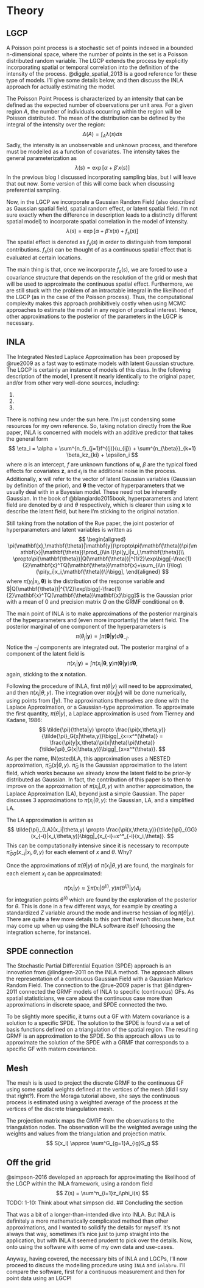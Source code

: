 # Theory

## LGCP 

A Poisson point process is a stochastic set of points indexed in a bounded n-dimensional space, where the number of points in the set is a Poisson distributed random variable. The LGCP extends the process by explicitly incorporating spatial or temporal correlation into the definition of the intensity of the process. @diggle_spatial_2013 is a good reference for these type of models. I'll give some details below, and then discuss the INLA approach for actually estimating the model. 

The Poisson Point Process is characterized by an intensity that can be defined as the expected number of observations per unit area. For a given region $A$, the number of individuals occurring within the region will be Poisson distributed. The mean of the distribution can be defined by the integral of the intensity over the region:
$$
\Delta(A) = \int_A \lambda(s)ds
$$
Sadly, the intensity is an unobservable and unknown process, and therefore must be modelled as a function of covariates. The intensity takes the general parameterization as
$$
\lambda(s) = \exp[\alpha + \beta'x(s)]
$$
In the previous blog I discussed incorporating sampling bias, but I will leave that out now. Some version of this will come back when discussing preferential sampling.

Now, in the LGCP we incorporate a Gaussian Random Field (also described as Gaussian spatial field, spatial random effect, or latent  spatial field. I'm not sure exactly when the difference in description leads to a distinctly different spatial model) to incorporate spatial correlation in the model of intensity.
$$
\lambda(s) = \exp[\alpha + \beta'x(s) + f_s(s)]
$$
The spatial effect is denoted as $f_s(s)$ in order to distinguish from temporal contributions. $f_s(s)$ can be thought of as a continuous spatial effect that is evaluated at certain locations. 

The main thing is that, once we incorporate $f_s(s)$, we are forced to use a covariance structure that depends on the resolution of the grid or mesh that will be used to approximate the continuous spatial effect. Furthermore, we are still stuck with the problem of an intractable integral in the likelihood of the LGCP (as in the case of the Poisson process). Thus, the computational complexity makes this approach prohibitively costly when using MCMC approaches to estimate the model in any region of practical interest. Hence, other approximations to the posterior of the parameters in the LGCP is necessary.

## INLA

The Integrated Nested Laplace Approximation has been proposed by @rue2009 as a fast way to estimate models with latent Gaussian structure. The LGCP is certainly an instance of models of this class. In the following description of the model, I present it nearly identically to the original paper, and/or from other very well-done sources, including: 

1.
2. 
3. 

There is nothing new under the sun here. I'm just condensing some resources for my own reference. So, taking notation directly from the Rue paper, INLA is concerned with models with an additive predictor that takes the general form 
$$
\eta_i = \alpha + \sum^{n_f}_{j=1}f^{(j)}(u_{ij}) + \sum^{n_{\beta}}_{k=1} \beta_kz_{ki} + \epsilon_i
$$
where $\alpha$ is an intercept, $f$ are unknown functions of $\mathbf{u}$, $\beta$ are the typical fixed effects for covariates $\mathbf{z}$, and $\epsilon_i$ is the additional noise in the process. Additionally, $\mathbf{x}$ will refer to the vector of latent Gaussian variables (Gaussian by definition of the prior), and $\bm{\theta}$ the vector of hyperparameters that we usually deal with in a Bayesian model. These need not be inherently Gaussian. In the book of @blangiardo2015book, hyperparameters and latent field are denoted by $\psi$ and $\theta$ respectively, which is clearer than using $\mathbf{x}$ to describe the latent field, but here I'm sticking to the original notation.

Still taking from the notation of the Rue paper, the joint posterior of hyperparameters and latent variables is written as
$$
\begin{aligned}
\pi(\mathbf{x},\mathbf{\theta}|\mathbf{y})\propto\pi(\mathbf{\theta})\pi(\mathbf{x}|\mathbf{\theta})\prod_{i\in I}\pi(y_i|x_i,\mathbf{\theta})\\
\propto\pi(\mathbf{\theta})|Q(\mathbf{\theta})|^{1/2}\exp\bigg[-\frac{1}{2}\mathbf{x}^TQ(\mathbf{\theta})\mathbf{x}+\sum_{i\in I}\log\{\pi(y_i|x_i,\mathbf{\theta})\}\bigg],
\end{aligned}
$$
where $\pi(y_i|x_i,\mathbf{\theta})$ is the distribution of the response variable and $|Q(\mathbf{\theta})|^{1/2}\exp\bigg[-\frac{1}{2}\mathbf{x}^TQ(\mathbf{\theta})\mathbf{x}\bigg]$ is the Gaussian prior with a mean of 0 and precision matrix $Q$ on the GRMF conditional on $\mathbf{\theta}$.

The main point of INLA is to make approximations of the posterior marginals of the hyperparameters and (even more importantly) the latent field. The posterior marginal of one component of the hyperparameters is
$$
\pi(\theta_j|\mathbf{y}) = \int \pi(\mathbf{\theta}|\mathbf{y})d\mathbf{\theta}_{-j}.
$$
Notice the $-j$ components are integrated out. The posterior marginal of a component of the latent field is
$$
\pi(x_i|\mathbf{y}) = \int \pi(x_i|\mathbf{\theta},\mathbf{y})\pi(\mathbf{\theta}|\mathbf{y})d\mathbf{\theta},
$$
again, sticking to the $\mathbf{x}$ notation. 

Following the procedure of INLA, first $\pi(\theta|y)$ will need to be approximated, and then $\pi(x_i|\theta,y)$. The integration over $\pi(x_i|y)$ will be done numerically, using points from \tilde{\pi}(\theta|y). The approximations themselves are done with the Laplace Approximation, or a Gaussian-type approximation. To approximate the first quantity, $\pi(\theta|y)$, a Laplace approximation is used from Tierney and Kadane, 1986: 
$$
\tilde{\pi}(\theta|y) \propto \frac{\pi(x,\theta,y)}{\tilde{\pi}_G(x|\theta,y)}\bigg|_{x=x^*(\theta)} = \frac{\pi(y|x,\theta)\pi(x|\theta)\pi(\theta)}{\tilde{\pi}_G(x|\theta,y)}\bigg|_{x=x^*(\theta)}.
$$
As per the name, IN(ested)LA, this approximation uses a NESTED approximation, $\tilde{\pi}_G(x|\theta,y)$. $\tilde{\pi}_G$ is the Gaussian approximation to the latent field, which works because we already know the latent field to be prior-ly distributed as Gaussian. In fact, the contribution of this paper is to then to improve on the approximation of $\pi(x_i|, \theta, y)$ with another approximation, the Laplace Approximation (LA), beyond just a simple Gaussian. The paper discusses 3 approximations to $\pi(x_i|\theta, y)$: the Gaussian, LA, and a simplified LA.

The LA approximation is written as
$$
\tilde{\pi}_{LA}(x_i|\theta,y) \propto \frac{\pi(x,\theta,y)}{\tilde{\pi}_{GG}(x_{-i}|x_i,\theta,y)}\bigg|_{x_{-i}=x^*_{-i}(x_i,\theta)}.
$$
This can be computationally intensive since it is necessary to recompute $\tilde{\pi}_{GG}(x_{-i}|x_i,\theta,y)$ for each element of $x$ and $\theta$. Why?

Once the approximations of $\tilde{\pi}(\theta|y)$ of $\tilde{\pi}(x_i|\theta,y)$ are found, the marginals for each element $x_i$ can be approximated:

$$
\tilde{\pi}(x_i|y) \approx\sum\tilde{\pi}(x_i|\theta^{(i)},y)\tilde{\pi}(\theta^{(j)}|y)\Delta_j
$$
for integration points $\theta^{(i)}$ which are found by the exploration of the posterior for $\theta$. This is done in a few different ways, for example by creating a standardized $Z$ variable around the mode and inverse hessian of $\log \tilde{\pi}(\theta|y)$. There are quite a few more details to this part that I won't discuss here, but may come up when up using the INLA software itself (choosing the integration scheme, for instance).


## SPDE connection

The Stochastic Partial Differential Equation (SPDE) approach is an innovation from @lindgren-2011 on the INLA method. The approach allows the representation of a continuous Gaussian Field with a Gaussian Markov Random Field. The connection to the @rue-2009 paper is that @lindgren-2011 connected the GRMF models of INLA to specific (continuous) GFs. As spatial statisticians, we care about the continuous case more than approximations in discrete space, and SPDE connected the two.

To be slightly more specific, it turns out a GF with Matern covariance is a solution to a specific SPDE. The solution to the SPDE is found via a set of basis functions defined on a triangulation of the spatial region. The resulting GRMF is an approximation to the SPDE. So this approach allows us to approximate the solution of the SPDE with a GRMF that corresponds to a specific GF with matern covariance.


## Mesh

The mesh is is used to project the discrete GRMF to the continuous GF using some spatial weights defined at the vertices of the mesh (did I say that right?). 
From the Moraga tutorial above, she says the continuous process is estimated using a weighted average of the process at the vertices of the discrete triangulation mesh.

The projection matrix maps the GMRF from the observations to the triangulation nodes. The observation will be the weighted average using the weights and values from the triangulation and projection matrix.
$$ 
S(x_i) \approx \sum^G_{g=1}A_{ig}S_g 
$$

## Off the grid

@simpson-2016 developed an approach for approximating the likelihood of the LGCP within the INLA framework, using a random field
$$
Z(s) = \sum^n_{i=1}z_i\phi_i(s)
$$
TODO: 1-10: Think about what simpson did.
## Concluding the section

That was a bit of a longer-than-intended dive into INLA. But INLA is definitely a more mathematically complicated method than other approximations, and I wanted to solidify the details for myself. It's not always that way, sometimes it's nice just to jump straight into the application, but with INLA it seemed prudent to pick over the details. Now, onto using the software with some of my own data and use-cases. 

Anyway, having covered, the necessary bits of INLA and LGCPs, I'll now proceed to discuss the modelling procedure using ```INLA``` and ```inlabru```. I'll compare the software, first for a continuous measurement and then for point data using an LGCP!